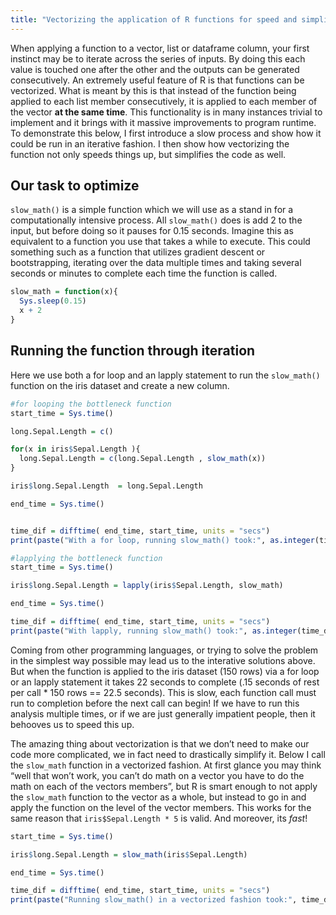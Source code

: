 ```yaml
---
title: "Vectorizing the application of R functions for speed and simplicity"
---
```


When applying a function to a vector, list or dataframe column, your first instinct may be to iterate across the series of inputs. By doing this each value is touched one after the other and the outputs can be generated consecutively. An extremely useful feature of R is that functions can be vectorized. What is meant by this is that instead of the function being applied to each list member consecutively, it is applied to each member of the vector **at the same time**. This functionality is in many instances trivial to implement and it brings with it massive improvements to program runtime. To demonstrate this below, I first introduce a slow process and show how it could be run in an iterative fashion. I then show how vectorizing the function not only speeds things up, but simplifies the code as well.

## Our task to optimize
`slow_math()` is a simple function which we will use as a stand in for a computationally intensive process. All `slow_math()` does is add 2 to the input, but before doing so it pauses for 0.15 seconds.
Imagine this as equivalent to a function you use that takes a while to execute. This could something such as a function that utilizes gradient descent or bootstrapping, iterating over the data multiple times and taking several seconds or minutes to complete each time the function is called. 

```r

slow_math = function(x){
  Sys.sleep(0.15)
  x + 2
}
```

## Running the function through iteration

Here we use both a for loop and an lapply statement to run the `slow_math()` function on the iris dataset and create a new column.

```r

#for looping the bottleneck function
start_time = Sys.time()

long.Sepal.Length = c()

for(x in iris$Sepal.Length ){
  long.Sepal.Length = c(long.Sepal.Length , slow_math(x))
}

iris$long.Sepal.Length  = long.Sepal.Length

end_time = Sys.time()


time_dif = difftime( end_time, start_time, units = "secs")
print(paste("With a for loop, running slow_math() took:", as.integer(time_dif), "seconds"))
```


```r
#lapplying the bottleneck function
start_time = Sys.time()

iris$long.Sepal.Length = lapply(iris$Sepal.Length, slow_math)

end_time = Sys.time()

time_dif = difftime( end_time, start_time, units = "secs")
print(paste("With lapply, running slow_math() took:", as.integer(time_dif), "seconds"))
```

Coming from other programming languages, or trying to solve the problem in the simplest way possible may lead us to the interative solutions above. But when the function is applied to the iris dataset (150 rows) via a for loop or an lapply statement it takes 22 seconds to complete (.15 seconds of rest per call * 150 rows == 22.5 seconds). This is slow, each function call must run to completion before the next call can begin! If we have to run this analysis multiple times, or if we are just generally impatient people, then it behooves us to speed this up. 

The amazing thing about vectorization is that we don't need to make our code more complicated, we in fact need to drastically simplify it. Below I call the `slow_math` function in a vectorized fashion. At first glance you may think "well that won't work, you can't do math on a vector you have to do the math on each of the vectors members", but R is smart enough to not apply the `slow_math` function to the vector as a whole, but instead to go in and apply the function on the level of the vector members. This works for the same reason that `iris$Sepal.Length * 5` is valid. And moreover, its *fast*!

```r

start_time = Sys.time()

iris$long.Sepal.Length = slow_math(iris$Sepal.Length)

end_time = Sys.time()

time_dif = difftime( end_time, start_time, units = "secs")
print(paste("Running slow_math() in a vectorized fashion took:", time_dif, "seconds"))
```